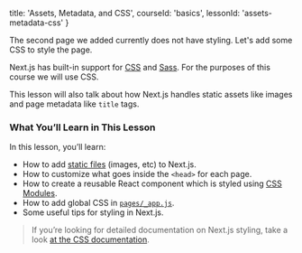 
  title: 'Assets, Metadata, and CSS',
  courseId: 'basics',
  lessonId: 'assets-metadata-css'
}

The second page we added currently does not have styling. Let's add some CSS to style the page.

Next.js has built-in support for [CSS](/docs/basic-features/built-in-css-support) and [Sass](/docs/basic-features/built-in-css-support#sass-support). For the purposes of this course we will use CSS.

This lesson will also talk about how Next.js handles static assets like images and page metadata like `title` tags.

### What You’ll Learn in This Lesson

In this lesson, you’ll learn:

- How to add [static files](/docs/basic-features/static-file-serving) (images, etc) to Next.js.
- How to customize what goes inside the `<head>` for each page.
- How to create a reusable React component which is styled using [CSS Modules](/docs/basic-features/built-in-css-support#adding-component-level-css).
- How to add global CSS in [`pages/_app.js`](/docs/advanced-features/custom-app).
- Some useful tips for styling in Next.js.

> If you’re looking for detailed documentation on Next.js styling, take a look [at the CSS documentation](/docs/basic-features/built-in-css-support).

